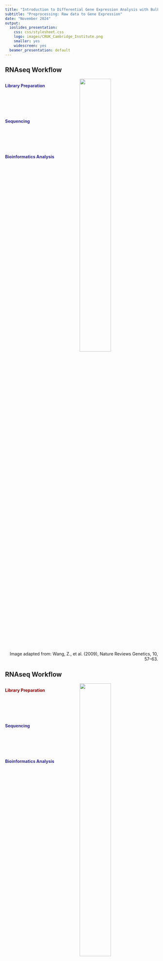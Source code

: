 ```yaml
---
title: "Introduction to Differential Gene Expression Analysis with Bulk RNAseq"
subtitle: "Preprocessing: Raw data to Gene Expression" 
date: "November 2024"
output:
  ioslides_presentation:
    css: css/stylesheet.css
    logo: images/CRUK_Cambridge_Institute.png
    smaller: yes
    widescreen: yes
  beamer_presentation: default
---
```


## RNAseq Workflow


<div style="width: 40%; 
            float: left"> 

<div class="wkfthree2">
<span style="color: #2e2892;">**Library Preparation**</span>
</div>

<div class="wkfthree2" style="margin-top: 100px;">
<span style="color: #2e2892;">**Sequencing**</span>
</div>

<div class="wkfthree2" style="margin-top: 100px;">
<span style="color: #2e2892;">**Bioinformatics Analysis**</span>
</div>
</div>

<div style="margin-left: 60px;
            float: none;">  
            
<img src="images/RNAseq_WorkFlow.png" style="width: 48%; margin-left: auto; margin-right: auto; display: block;">
</div>

<div style="text-align: right">
<p style="font-size: 14px">Image adapted from: Wang, Z., et al. (2009), Nature Reviews Genetics, 10, 57–63.</p>
</div>

## RNAseq Workflow


<div style="width: 40%; 
            float: left"> 

<div class="wkfthree2">
<span style="color: #8b0000;">**Library Preparation**</span>
</div>

<div class="wkfthree2" style="margin-top: 100px;">
<span style="color: #2e2892;">**Sequencing**</span>
</div>

<div class="wkfthree2" style="margin-top: 100px;">
<span style="color: #2e2892;">**Bioinformatics Analysis**</span>
</div>
</div>


<div style="margin-left: 60px;
            float: none;">  
            
<img src="images/RNAseq_WorkFlow.png" style="width: 48%; margin-left: auto; margin-right: auto; display: block;">
</div>

<div style="text-align: right">
<p style="font-size: 14px">Image adapted from: Wang, Z., et al. (2009), Nature Reviews Genetics, 10, 57–63.</p>
</div>

## Library preparation

<div style="position: relative; 
            z-index: 0;
            height: 480px;
            width: 960px;">
<div style="z-index: 1;
            position: absolute;
            top: 0px;
            left: 0px">
<img src="images/RNA_Extraction.svg" class="centerimg" style="width: 80%">
</div>

<div style="z-index: 2;
            position: absolute;
            bottom: 0px;
            left: 0px;">
<div>
<img src="images/rRNA.svg" style="width: 8%"> - Ribosomal RNA
</div>
<div>
<img src="images/mRNA.svg" style="width: 8%"> - Poly-A transcripts
</div>
<div>
<img src="images/OtherRNA.svg" style="width: 8%"> - Other RNAs e.g. tRNA, miRNA etc.
</div>
</div>

<div style="z-index:3;
            position: absolute;
            left: 10px;
            bottom: 185px">
<p style="font-size:26px">Total RNA extraction</p>
</div>

## Library preparation

<div style="width: 45%;
            float: left;">
<div style="text-align: center;">
<span style="color: #2e2892;">**Poly-A Selection**</span>
</div>
<div style="padding-top: 20px;
            padding-bottom: 20px;">
<img src="images/polyA_selection.svg" class="centerimg" style="width: 95%">
</div>  
<div>
Poly-A transcripts e.g.:
  
* mRNAs
* immature miRNAs
* snoRNA
</div>
</div>

<div style="width: 45%;
            float: right;">
<div style="text-align: center;">
<span style="color: #2e2892;">**Ribominus selection**</span>
</div>
<div style="padding-top: 20px;
            padding-bottom: 20px;">
<img src="images/ribominus_selection.svg" class="centerimg" style="width: 95%">
</div>  
<div>
Poly-A transcripts + Other mRNAs e.g.:

* tRNAs
* mature miRNAs
* piRNAs
</div>
</div>


## Library preparation

1. RNA &rarr; Reverse Transcription &rarr; ctDNA ...   
2. Fragmentation - short fragments ~200-300 nt ...   
3. Adapter and Index binding ...    
4. PCR Amplification.   

<div style="margin-top: 40px;">
<img src="images/ReadStructure.png" class="centerimg" style="width: 95%">
</div>

## RNAseq Workflow


<div style="width: 40%; 
            float: left"> 


<div class="wkfthree2">
<span style="color: #2e2892;">**Library Preparation**</span>
</div>

<div class="wkfthree2" style="margin-top: 100px;">
<span style="color: #8b0000;">**Sequencing**</span>
</div>

<div class="wkfthree2" style="margin-top: 100px;">
<span style="color: #2e2892;">**Bioinformatics Analysis**</span>
</div>
</div>

<div style="margin-left: 60px;
            float: none;">  
            
<img src="images/RNAseq_WorkFlow.png" style="width: 48%; margin-left: auto; margin-right: auto; display: block;">
</div>

<div style="text-align: right">
<p style="font-size: 14px">Image adapted from: Wang, Z., et al. (2009), Nature Reviews Genetics, 10, 57–63.</p>
</div>

## RNAseq Workflow

<div style="width: 40%; 
            float: left"> 
            
<div class="wkfthree2">
<span style="color: #2e2892;">**Library Preparation**</span>
</div>

<div class="wkfthree2" style="margin-top: 100px;">
<span style="color: #8b0000;">**Sequencing**</span>
</div>

<div class="wkfthree2" style="margin-top: 100px;">
<span style="color: #2e2892;">**Bioinformatics Analysis**</span>
</div>
</div>

<div style="margin-left: 60px;
            float: none;">            
<img src="images/RNAseq_WorkFlow_ShortReads.png" style="width: 48%; margin-left: auto; margin-right: auto; display: block;">
</div>

## RNAseq Workflow

<div style="width: 40%; 
            float: left"> 
            
<div class="wkfthree2">
<span style="color: #2e2892;">**Library Preparation**</span>
</div>

<div class="wkfthree2" style="margin-top: 100px;">
<span style="color: #2e2892;">**Sequencing**</span>
</div>

<div class="wkfthree2" style="margin-top: 100px;">
<span style="color: #8b0000;">**Bioinformatics Analysis**</span>
</div>
</div>

<div style="margin-left: 60px;
            float: none;">  
            

<img src="images/RNAseq_WorkFlow.png" style="width: 48%; margin-left: auto; margin-right: auto; display: block;">
</div>

## Differential Gene Expression Analysis Workflow {#less_space_after_title}

<div style="line-height: 50%;"><br></div>

<img src="images/workflow_3Day.svg" class="centerimg" style="width: 80%; margin-top: 60px;">


## Differential Gene Expression Analysis Workflow {#less_space_after_title}

<div style="line-height: 50%;"><br></div>

<img src="images/workflow_Makerere.svg" class="centerimg" style="width: 80%; margin-top: 60px;">


## Differential Gene Expression Analysis Workflow {#less_space_after_title}

<div style="line-height: 50%;"><br></div>

<img src="images/workflow_FQQC.svg" class="centerimg" style="width: 80%; margin-top: 60px;">

## Fastq file format

<img src="images/fq_Mak.png" style="width: 95%">

## QC is important

Check for any problems before we put time and effort into analysing potentially bad data

<div style="width: 40%; 
            float: left"> 
          
          
* Start with FastQC
  * Quick
  * Outputs an easy to read html report
  
https://www.bioinformatics.babraham.ac.uk/projects/fastqc/
  
</div>
  
<div style="margin-left: 60px;
            float: none;">
  
<img src="images/FastQC_logo.png" style="width: 25%;
                                  margin-left: auto;
                                  margin-right: auto;
                                  display: block;">
                                               
</div>



## Per base sequence quality

<div style="width: 47%; 
            float: left">
<div style="text-align: center;">
   <span style="color: #2e2892;">**Good Data**</span>
</div>
<img src="images/good1.png" style="width: 100%">
</div>

<div style="width: 47%;
            float: right;">
<div style="text-align: center;">
   <span style="color: #2e2892;">**Bad Data**</span>
</div>
<img src="images/bad1.png" style="width: 100%">
</div>

## Per base sequence content

<div style="width: 47%; 
            float: left">
<div style="text-align: center;">
   <span style="color: #2e2892;">**Good Data**</span>
</div>
<img src="images/good2.png" style="width: 100%">
</div>

<div style="width: 47%;
            float: right;">
<div style="text-align: center;">
   <span style="color: #2e2892;">**Bad Data**</span>
</div>
<img src="images/bad2.png" style="width: 100%">
</div>

## Per sequence GC content

<!--
Ash: the bad GC content plot is some data I worked on. The bimodal distribution 
is because this was C. elegans - mean GC ~36%: first distribution - but the culture 
was badly contaminated with a variety of bacteria, hence the second distribution. 
The spike is due to severe adapter contamination.
-->

<div style="width: 47%; 
            float: left">
<div style="text-align: center;">
   <span style="color: #2e2892;">**Good Data**</span>
</div>
<img src="images/good3.png" style="width: 100%">
</div>

<div style="width: 47%;
            float: right;">
<div style="text-align: center;">
   <span style="color: #2e2892;">**Bad Data**</span>
</div>
<img src="images/bad3.png" style="width: 100%">
</div> 


## Differential Gene Expression Analysis Workflow {#less_space_after_title}

<div style="line-height: 50%;"><br></div>

<img src="images/workflow_QuantQC.svg" class="centerimg" style="width: 80%; margin-top: 60px;">
              
## Alignment

AIM: Given a reference sequence and a set of short reads, align each read to
the reference sequence finding the most likely origin of the read sequence.

<img src="images/SRAlignment.svg" class="centerimg" style="width: 100%; margin-top: 60px;">

## Alignment - Splicing aware alignment

<img src="images/GappedAlignment.svg" class="centerimg" style="width: 100%; margin-top: 60px;">

Aligners: STAR, HISAT2


## Quantification

* Broadly classified into two types:
  * **Alignment based**
  * **Quasi-mapping or pseudoalignment based**
  
## Quantification

* Broadly classified into two types:
  * **Alignment based**:
    * Reads must be mapped to **Genome** prior to quantification
    * quantifies using simple counting procedure
    * Pros: Intuitive
    * Cons: Slow and can not correct biases in RNAseq data
    * Tools: HTseq, SubRead etc. 
  
  * **Quasi-mapping or pseudoalignment based** ...

## Alignment based quantification

* Traditional alignment is (relatively) slow and computationally intensive

    
<img src="images/quasi_mapping_1.svg" class="centerimg" style="width: 90%; margin-top: 40px;">

## Alignment based quantification

* Traditional alignment is (relatively) slow and computationally intensive

    
<img src="images/quasi_mapping_1a.svg" class="centerimg" style="width: 90%; margin-top: 40px;">

## Alignment based quantification

* Traditional alignment is (relatively) slow and computationally intensive

    
<img src="images/quasi_mapping_1b.svg" class="centerimg" style="width: 90%; margin-top: 40px;">

## Alignment based quantification

* Traditional alignment is (relatively) slow and computationally intensive
    
<img src="images/quasi_mapping_2.svg" class="centerimg" style="width: 90%; margin-top: 40px;">


## Alignment based quantification

* Traditional alignment is (relatively) slow and computationally intensive
    
<img src="images/quasi_mapping_2a.svg" class="centerimg" style="width: 90%; margin-top: 40px;">

## Alignment based quantification

**Counting**: How many reads have come from a genomic feature?    
  * genomic feature can be gene or transcript or exon, but usually gene

Once the reads are mapped we know where on the genome the RNA fragment originated.

We also know the locations of exons of genes on the genome.

So the simplest approach is to count how many reads overlap each gene.

<img src="images/Read_counting_2.svg" class="centerimg" style="width: 90%; margin-top: 20px;">

## Quantification

* Broadly classified into two types ...
  * **Alignment based**:
    * Reads must be mapped to **Genome** prior to quantification
    * quantifies using simple counting procedure
    * Pros: Intuitive
    * Cons: Slow and can not correct biases in RNAseq data
    * Tools: HTseq, SubRead etc. 
  
  * **Quasi-mapping (or pseudoalignment) based**:
    * Starts from raw reads and base-to-base alignment of the reads is avoided
    * Reads aligned to **Transcriptome**
    * Pros: Very fast and removes biases
    * Cons: Not intuitive
    * Tools: Kallisto, Sailfish, **Salmon** etc 
    
## Quantification with Quasi-mapping (Salmon)

* Pseudoalignment/Quasi-aligments methods are much faster than traditional mapping
* Unlike alignment based methods, pseudo-alignment methods focus on transcriptome (~2% of genome in human)
* Use exact kmer matching rather than aligning whole reads with mismatches and indels
    
<img src="images/quasi_mapping_3.svg" class="centerimg" style="width: 90%; margin-top: 40px;">

## Quantification with Quasi-mapping (Salmon)

Salmon does not simply count reads, but uses a dual-phase parallel modelling
and inference algorithm along with bias models to estimate expression at the
transcript level.

Salmon also takes account of biases:

* **Multimapping**: Reads which map equally well to multiple locations
* **GC bias**: Higher GC content sequences are less likely to be observed as PCR  is not efficient with high GC content sequences.
* **Positional bias**: for most sequencing methods, the 3 prime end of transcripts are more likely to be observed.
* **Complexity bias**: some sequences are easier to be bound and amplified than others.
* **Sequence-based bias**: Bias in read start positions arising from the differential binding efficiency of random hexamer primers
* **Fragment length bias**: Induced by size selection

* Methods like Salmon attempt to mitigate the effect of technical biases by estimating sample-specific bias parameters.

## Quantification with Quasi-mapping (Salmon)

* Salmon outputs one folder for each sample. 
* The main quantification output is called "*quant.sf*"

<img src="images/SalmonFolder.png" class="centerimg" style="width: 93%;">


## Quantification with Quasi-mapping (Salmon)

* The output "*quant.sf*" contains:  

    * Name — The name of the target transcript. 
    * Length — Length of the target transcript in nucleotides. 
    * EffectiveLength — Effective length of the target transcript. 
    * TPM — Estimate of the relative abundance of this transcript in Transcripts Per Million (TPM). 
    * NumReads — Estimate of the number of reads mapping to each transcript.  


<img src="images/SalmonQuantTab2.png" class="centerimg" style="width: 93%;">

                      https://salmon.readthedocs.io/en/latest/file_formats.html

## QC of aligned reads

* Alignment Rate
* Duplication Rate
* Insert Size
* Transcript coverage

Picard Tools:

  https://broadinstitute.github.io/picard/

## QC of aligned reads - Alignment Rate

* Depends on:
    * Quality of Reference Genome
    * Quality of library prep and sequencing
    * For human and mouse > 95%

## QC of aligned reads - Duplication Rate

* Duplicate reads (identical sequences or alignments) could be:
    * "Real" - coming from different original RNAs
    * PCA duplicates
    * Optical duplicates (not really with latest technologies)
* Human exome is ~30 Mb therefore, if we have 50 bp Single End reads, there are ~60 million possible reads
* Duplication rates in RNAseq can be > 60% depending on depth of sequencing
* Using Paired End reads (typical these days) greatly reduces duplication rates

## QC of aligned reads - Insert Size

* Insert size is the length of the fragment of mRNA from which the reads are
derived

<img src="images/Insert_Size_QC.svg" class="centerimg">
<img src="images/Insert_Size.svg" class="centerimg" style="width: 80%">

## QC of aligned reads - Transcript coverage

<div style="line-height: 50%;"><br></div>

<img src="images/TranscriptCoverage2.png" class="centerimg" style="width: 80%">


## Case Study 

<img src="images/case_study.png" class="centerimg" style="width: 60%">

